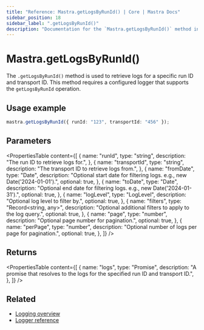 ```yaml
---
title: "Reference: Mastra.getLogsByRunId() | Core | Mastra Docs"
sidebar_position: 18
sidebar_label: ".getLogsByRunId()"
description: "Documentation for the `Mastra.getLogsByRunId()` method in Mastra, which retrieves logs for a specific run ID and transport ID."
---
```


# Mastra.getLogsByRunId()

The `.getLogsByRunId()` method is used to retrieve logs for a specific run ID and transport ID. This method requires a configured logger that supports the `getLogsByRunId` operation.

## Usage example

```typescript copy
mastra.getLogsByRunId({ runId: "123", transportId: "456" });
```

## Parameters

<PropertiesTable
  content={[
    {
      name: "runId",
      type: "string",
      description: "The run ID to retrieve logs for.",
    },
    {
      name: "transportId",
      type: "string",
      description: "The transport ID to retrieve logs from.",
    },
    {
      name: "fromDate",
      type: "Date",
      description: "Optional start date for filtering logs. e.g., new Date('2024-01-01').",
      optional: true,
    },
    {
      name: "toDate",
      type: "Date",
      description: "Optional end date for filtering logs. e.g., new Date('2024-01-31').",
      optional: true,
    },
    {
      name: "logLevel",
      type: "LogLevel",
      description: "Optional log level to filter by.",
      optional: true,
    },
    {
      name: "filters",
      type: "Record<string, any>",
      description: "Optional additional filters to apply to the log query.",
      optional: true,
    },
    {
      name: "page",
      type: "number",
      description: "Optional page number for pagination.",
      optional: true,
    },
    {
      name: "perPage",
      type: "number",
      description: "Optional number of logs per page for pagination.",
      optional: true,
    },
  ]}
/>

## Returns

<PropertiesTable
  content={[
    {
      name: "logs",
      type: "Promise<any>",
      description: "A promise that resolves to the logs for the specified run ID and transport ID.",
    },
  ]}
/>

## Related

- [Logging overview](/observability/logging)
- [Logger reference](/reference/observability/logger)
